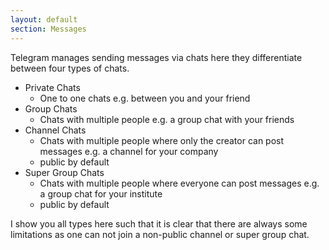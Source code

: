 ```yaml
---
layout: default
section: Messages
---
```


Telegram manages sending messages via chats here they differentiate between four types of
chats.

-   Private Chats
    -   One to one chats e.g. between you and your friend
-   Group Chats
    -   Chats with multiple people e.g. a group chat with your friends
-   Channel Chats
    -   Chats with multiple people where only the creator can post messages e.g. a channel for your
        company
    -   public by default
-   Super Group Chats
    -   Chats with multiple people where everyone can post messages e.g. a group chat for your
        institute
    -   public by default

<Note>
    I show you all types here such that it is clear that there are always some
    limitations as one can not join a non-public channel or super group chat.
</Note>

<SlideControl />

<Navbar />
